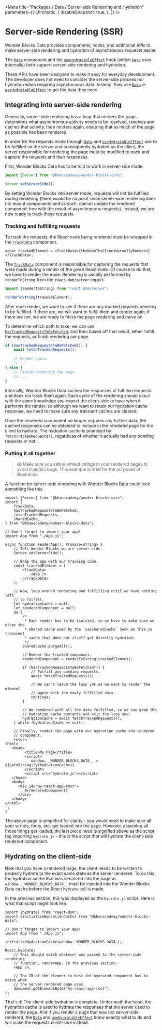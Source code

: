 
<Meta
    title="Packages / Data / Server-side Rendering and Hydration"
    parameters={{
        chromatic: {
            disableSnapshot: true,
        },
    }}
/>

# Server-side Rendering (SSR)

Wonder Blocks Data provides components, hooks, and additional APIs to make server-side rendering and hydration of asynchronous requests easier.

The <a href="./?path=/docs/packages-data-exports-data--docs">`Data`</a> component and the <a href="./?path=/docs/packages-data-exports-usehydratableeffect--docs">`useHydratableEffect`</a> hook (which <a href="./?path=/docs/packages-data-exports-data--docs">`Data`</a> uses internally) both
support server-side rendering and hydration.

These APIs have been designed to make it easy for everyday development. The developer does not need to consider the server-side process nor hydration when requiring asynchronous data. Instead, they use <a href="./?path=/docs/packages-data-exports-data--docs">`Data`</a> or <a href="./?path=/docs/packages-data-exports-usehydratableeffect--docs">`useHydratableEffect`</a> to get the data they need.

## Integrating into server-side rendering

Generally, server-side rendering has a loop that renders the page, determines what asynchronous activity needs to be resolved, resolves and caches that activity, then renders again, ensuring that as much of the page as possible has been rendered.

In order for the requests made through <a href="./?path=/docs/packages-data-exports-data--docs">`Data`</a> and <a href="./?path=/docs/packages-data-exports-usehydratableeffect--docs">`useHydratableEffect`</a> use to be fulfilled on the server and subsequently hydrated on the client, the server responsible for rendering the page must be modified to track and capture the requests and their responses.

First, Wonder Blocks Data has to be told to work in server-side mode:

```ts
import {Server} from "@khanacademy/wonder-blocks-core";

Server.setServerSide();
```

By setting Wonder Blocks into server mode, requests will not be fulfilled during rendering (there would be no point since server-side rendering does not mount components and as such, cannot update the rendered component tree with the result of asynchronous requests). Instead, we are now ready to track these requests.

### Tracking and fulfilling requests

To track the requests, the React node being rendered must be wrapped in the <a href="./?path=/docs/packages-data-exports-trackdata--docs">`TrackData`</a> component.

```tsx
const trackedElement = <TrackData>{theNodeTheClientNormallyRenders}</TrackData>;
```

The <a href="./?path=/docs/packages-data-exports-trackdata--docs">`TrackData`</a> component is responsible for capturing the requests that were made during a render of the given React node. Of course to do that, we have to render the node. Rendering is usually performed by `renderToString` from the `react-dom/server` import.

```ts
import {renderToString} from "react-dom/server";

renderToString(trackedElement);
```

After each render, we want to see if there are any tracked requests needing to be fulfilled. If there are, we will want to fulfill them and render again; if there are not, we are ready to finish the page rendering and move on.

To determine which path to take, we can use <a href="./?path=/docs/packages-data-exports-hastrackedrequeststobefetched--docs">`hasTrackedRequestsToBeFetched`</a>, and then based off that result, either fulfill the requests, or finish rendering our page.

```ts
if (hasTrackedRequestsToBeFetched()) {
    await fetchTrackedRequests();

    // Render again.
    // ...
} else {
    // Finish rendering the page.
    // ...
}
```

Internally, Wonder Blocks Data caches the responses of fulfilled requests and does not track them again. Each cycle of the rendering should occur with the same knowledge you expect the client-side to have when it performs the render, so although we want to retain our hydration cache response, we need to make sure any transient caches are cleared.

Once the rendered component no longer requires any further data, the cached responses can be obtained to include in the rendered page for the client to hydrate. The hydration cache is promised by `fetchTrackedRequests()`, regardless of whether it actually had any pending requests or not.

### Putting it all together

> 😱 Make sure you safely embed strings in your rendered pages to avoid injection bugs. This example is brief for the purposes of illustration.

A function for server-side rendering with Wonder Blocks Data could look something like this.

```tsx
import {Server} from "@khanacademy/wonder-blocks-core";
import {
    TrackData,
    hasTrackedRequestsToBeFetched,
    fetchTrackedRequests,
    SharedCache,
} from "@khanacademy/wonder-blocks-data";

// Don't forget to import your app!
import App from "./App.js";

async function renderApp(): Promise<string> {
    // Tell Wonder Blocks we are server-side.
    Server.setServerSide();

    // Wrap the app with our tracking code.
    const trackedElement = (
        <TrackData>
            <App />
        </TrackData>
    );

    // Now, loop around rendering and fulfilling until we have nothing left
    // to fulfill.
    let hydrationCache = null;
    let renderedComponent = null;
    do {
        /*
         * Each render has to be isolated, so we have to make sure we clear the
         * shared cache used by the `useSharedCache` hook as this is transient
         * cache that does not itself get directly hydrated.
         */
        SharedCache.purgeAll();

        // Render the tracked component.
        renderedComponent = renderToString(trackedElement);

        if (hasTrackedRequestsToBeFetched()) {
            // Fulfill any pending requests.
            await fetchTrackedRequests();

            // We can't leave the loop yet as we want to render the element
            // again with the newly fulfilled data.
            continue;
        }

        // We rendered with all the data fulfilled, so we can grab the
        // hydration cache contents and exit the loop now.
        hydrationCache = await fetchTrackedRequests();
    } while (hydrationCache == null);

    // Finally, render the page with our hydration cache and rendered
    // component.
    return `
<html>
   <head>
         <title>My Page</title>
         <script>
            window.__WONDER_BLOCKS_DATA__ = ${safeStringify(hydrationCache)}
         </script>
         <script src="hydrate.js"></script>
   </head>
   <body>
      <div id="my-react-app-root">
         ${renderedComponent}
      </div>
   </body>
</html>
`;
}
```

The above page is simplified for clarity - you would need to make sure all your scripts, fonts, etc. get loaded into the page. However, assuming all those things get loaded, the last piece need is signified above as the script tag importing `hydrate.js` - this is the script that will hydrate the client-side rendered component.

## Hydrating on the client-side

Now that you have a rendered page, the client needs to be written to properly hydrate to the exact same state as the server rendered. To do this, the hydration cache that was serialized into the page as `window.__WONDER_BLOCKS_DATA__` must be injected into the Wonder Blocks Data cache before the React `hydrate` call is made.

In the previous section, this was displayed as the `hydrate.js` script. Here is what that script might look like.

```tsx
import {hydrate} from "react-dom";
import {initializeHydrationCache} from "@khanacademy/wonder-blocks-data";

// Don't forget to import your app!
import App from "./App.js";

initializeHydrationCache(window._WONDER_BLOCKS_DATA_);

React.hydrate(
    // This should match whatever was passed to the server-side rendering
    // function, renderApp, in the previous section.
    <App />,

    // The ID of the element to host the hydrated component has to match what
    // the server-rendered page uses.
    document.getElementById("my-react-app-root"),
);
```

That's it! The client-side hydration is complete. Underneath the hood, the hydration cache is used to hydrate the responses that the server used to render the page. And if you render a page that was not server-side rendered, the <a href="./?path=/docs/packages-data-exports-data--docs">`Data`</a> and <a href="./?path=/docs/packages-data-exports-usehydratableeffect--docs">`useHydratableEffect`</a> know exactly what to do and will make the requests client-side instead.
